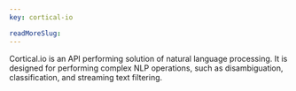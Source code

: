 ```yaml
---
key: cortical-io

readMoreSlug: 
---
```


Cortical.io is an API performing solution of natural language processing. It is designed for performing complex NLP operations, such as disambiguation, classification, and streaming text filtering.
